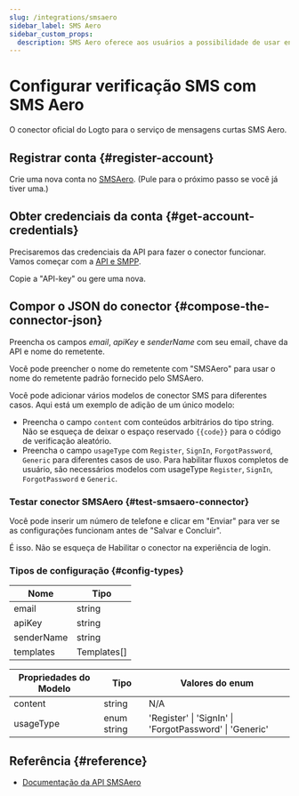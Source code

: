 ```yaml
---
slug: /integrations/smsaero
sidebar_label: SMS Aero
sidebar_custom_props:
  description: SMS Aero oferece aos usuários a possibilidade de usar envio de SMS em 5 minutos sem visualizar o contrato. Aos desenvolvedores é oferecida uma API conveniente com classes acessíveis e suporte por chat 24x7.
---
```



# Configurar verificação SMS com SMS Aero

O conector oficial do Logto para o serviço de mensagens curtas SMS Aero.

<GuideTip />

## Registrar conta \{#register-account}

Crie uma nova conta no [SMSAero](https://smsaero.ru/). (Pule para o próximo passo se você já tiver uma.)

## Obter credenciais da conta \{#get-account-credentials}

Precisaremos das credenciais da API para fazer o conector funcionar. Vamos começar com
a [API e SMPP](https://smsaero.ru/cabinet/settings/apikey/).

Copie a "API-key" ou gere uma nova.

## Compor o JSON do conector \{#compose-the-connector-json}

Preencha os campos _email_, _apiKey_ e _senderName_ com seu email, chave da API e nome do remetente.

Você pode preencher o nome do remetente com "SMSAero" para usar o nome do remetente padrão fornecido pelo SMSAero.

Você pode adicionar vários modelos de conector SMS para diferentes casos. Aqui está um exemplo de adição de um único modelo:

- Preencha o campo `content` com conteúdos arbitrários do tipo string. Não se esqueça de deixar o espaço reservado `{{code}}` para o código de verificação aleatório.
- Preencha o campo `usageType` com `Register`, `SignIn`, `ForgotPassword`, `Generic` para diferentes casos de uso. Para habilitar fluxos completos de usuário, são necessários modelos com usageType `Register`, `SignIn`, `ForgotPassword` e `Generic`.

### Testar conector SMSAero \{#test-smsaero-connector}

Você pode inserir um número de telefone e clicar em "Enviar" para ver se as configurações funcionam antes de "Salvar e Concluir".

É isso. Não se esqueça de <MainSiteUrl href="/connectors/sms-connectors/#enable-phone-number-for-end-user-flows">Habilitar o conector na experiência de login</MainSiteUrl>.

### Tipos de configuração \{#config-types}

| Nome       | Tipo        |
| ---------- | ----------- |
| email      | string      |
| apiKey     | string      |
| senderName | string      |
| templates  | Templates[] |

| Propriedades do Modelo | Tipo        | Valores do enum                                         |
| ---------------------- | ----------- | ------------------------------------------------------- |
| content                | string      | N/A                                                     |
| usageType              | enum string | 'Register' \| 'SignIn' \| 'ForgotPassword' \| 'Generic' |

## Referência \{#reference}

- [Documentação da API SMSAero](https://smsaero.ru/integration/documentation/api/)
